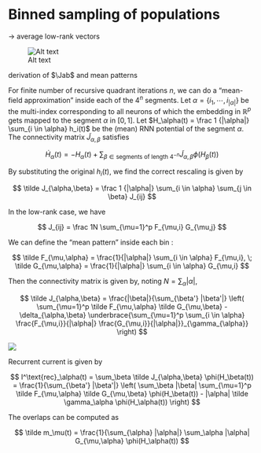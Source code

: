 # Binned sampling of populations {#sec-mean-patterns}

-> average low-rank vectors

![Alt text](../chapters/figures/Screenshot_2023-06-03_19-59-49.png)

derivation of $\Jab$ and mean patterns

For finite number of recursive quadrant iterations $n$, we can do a "mean-field approximation" inside each of the $4^n$ segments. Let $\alpha = \{i_1,\cdots,i_{|\alpha|}\}$ be the multi-index corresponding to all neurons of which the embedding in $\mathbb R^p$ gets mapped to the segment $\alpha$ in $[0,1]$. Let $H_\alpha(t) = \frac 1 {|\alpha|} \sum_{i \in \alpha} h_i(t)$ be the (mean) RNN potential of the segment $\alpha$. The connectivity matrix $\tilde J_{\alpha,\beta}$ satisfies

$$
\dot H_\alpha(t) = -H_\alpha(t) + \sum_{\beta \in \text{segments of length } 4^{-n}} \tilde J_{\alpha,\beta} \phi(H_\beta(t))
$$

By substituting the original $h_i(t)$, we find the correct rescaling is given by

$$
\tilde J_{\alpha,\beta} = \frac 1 {|\alpha|} \sum_{i \in \alpha} \sum_{j \in \beta} J_{ij}
$$

In the low-rank case, we have

$$
J_{ij} = \frac 1N \sum_{\mu=1}^p F_{\mu,i} G_{\mu,j}
$$

We can define the "mean pattern" inside each bin :

$$
\tilde F_{\mu,\alpha} = \frac{1}{|\alpha|} \sum_{i \in \alpha} F_{\mu,i}, \; \tilde G_{\mu,\alpha} = \frac{1}{|\alpha|} \sum_{i \in \alpha} G_{\mu,i}
$$

Then the connectivity matrix is given by, noting $N = \sum_{\alpha} |\alpha|$,

$$
\tilde J_{\alpha,\beta} = \frac{|\beta|}{\sum_{\beta'} |\beta'|} \left( \sum_{\mu=1}^p \tilde F_{\mu,\alpha} \tilde G_{\mu,\beta} - \delta_{\alpha,\beta} \underbrace{\sum_{\mu=1}^p \sum_{i \in \alpha} \frac{F_{\mu,i}}{|\alpha|} \frac{G_{\mu,i}}{|\alpha|}}_{\gamma_{\alpha}} \right)
$$

![](../chapters/figures/sampling_R2_nogrid_kernel.png)

Recurrent current is given by

$$
I^\text{rec}_\alpha(t) = \sum_\beta \tilde J_{\alpha,\beta} \phi(H_\beta(t)) = \frac{1}{\sum_{\beta'} |\beta'|} \left( \sum_\beta |\beta| \sum_{\mu=1}^p \tilde F_{\mu,\alpha} \tilde G_{\mu,\beta} \phi(H_\beta(t)) - |\alpha| \tilde \gamma_\alpha \phi(H_\alpha(t)) \right)
$$

The overlaps can be computed as

$$
\tilde m_\mu(t) = \frac{1}{\sum_{\alpha} |\alpha|} \sum_\alpha |\alpha| G_{\mu,\alpha} \phi(H_\alpha(t))
$$